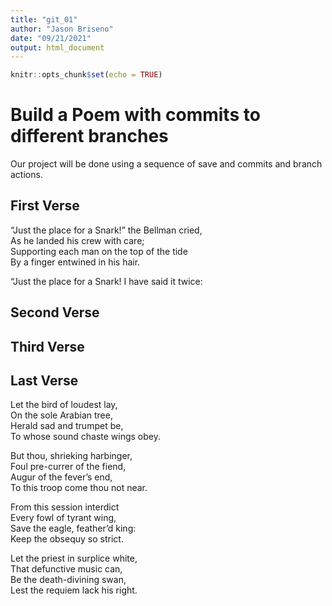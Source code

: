 ```yaml
---
title: "git_01"
author: "Jason Briseno"
date: "09/21/2021"
output: html_document
---
```


```r
knitr::opts_chunk$set(echo = TRUE)
```
# Build a Poem with commits to different branches
Our project will be done using a sequence of save and commits and branch actions.
<!-- Do not modify or change any text in "!--" bracketed areas such as this --- these are instructions to
you, if you change any of this the git program will notice it and compromise your git merging strategy !-->

## First Verse 
<!--Put the first five lines of a poem by Lewis Carrol in this section!-->

"Just the place for a Snark!" the Bellman cried,  
   As he landed his crew with care;  
Supporting each man on the top of the tide  
   By a finger entwined in his hair.  

"Just the place for a Snark! I have said it twice:  


## Second Verse
<!--Put the first five lines of a poem by Robert Frost here!-->

## Third Verse
<!--Put the first two verses of The Walrus and the Carpenter here!-->

## Last Verse
<!--Put a short poem of your choice 8-20 lines,here!-->

Let the bird of loudest lay,  
On the sole Arabian tree,  
Herald sad and trumpet be,  
To whose sound chaste wings obey.  

But thou, shrieking harbinger,  
Foul pre-currer of the fiend,  
Augur of the fever's end,  
To this troop come thou not near.  

From this session interdict  
Every fowl of tyrant wing,  
Save the eagle, feather'd king:  
Keep the obsequy so strict.  

Let the priest in surplice white,  
That defunctive music can,  
Be the death-divining swan,  
Lest the requiem lack his right.  
